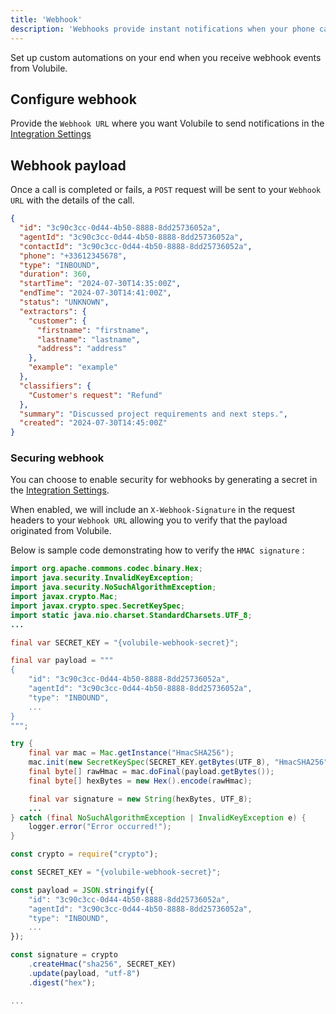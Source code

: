 ```yaml
---
title: 'Webhook'
description: 'Webhooks provide instant notifications when your phone calls are completed.'
---
```


Set up custom automations on your end when you receive webhook events from Volubile.

## Configure webhook

Provide the `Webhook URL` where you want Volubile to send notifications in the [Integration Settings](https://eu.volubile.ai/settings/integration)

## Webhook payload

Once a call is completed or fails, a `POST` request will be sent to your `Webhook URL` with the details of the call.

```json
{
  "id": "3c90c3cc-0d44-4b50-8888-8dd25736052a",
  "agentId": "3c90c3cc-0d44-4b50-8888-8dd25736052a",
  "contactId": "3c90c3cc-0d44-4b50-8888-8dd25736052a",
  "phone": "+33612345678",
  "type": "INBOUND",
  "duration": 360,
  "startTime": "2024-07-30T14:35:00Z",
  "endTime": "2024-07-30T14:41:00Z",
  "status": "UNKNOWN",
  "extractors": {
    "customer": {
      "firstname": "firstname",
      "lastname": "lastname",
      "address": "address"
    },
    "example": "example"
  },
  "classifiers": {
    "Customer's request": "Refund"
  },
  "summary": "Discussed project requirements and next steps.",
  "created": "2024-07-30T14:45:00Z"
}
```

### Securing webhook

You can choose to enable security for webhooks by generating a secret in the [Integration Settings](https://eu.volubile.ai/settings/integration).

When enabled, we will include an `X-Webhook-Signature` in the request headers to your `Webhook URL` allowing you to verify that the payload originated from Volubile.

Below is sample code demonstrating how to verify the `HMAC signature` :

<CodeGroup>

```java Java
import org.apache.commons.codec.binary.Hex;
import java.security.InvalidKeyException;
import java.security.NoSuchAlgorithmException;
import javax.crypto.Mac;
import javax.crypto.spec.SecretKeySpec;
import static java.nio.charset.StandardCharsets.UTF_8;
...

final var SECRET_KEY = "{volubile-webhook-secret}";

final var payload = """
{
    "id": "3c90c3cc-0d44-4b50-8888-8dd25736052a",
    "agentId": "3c90c3cc-0d44-4b50-8888-8dd25736052a",
    "type": "INBOUND",
    ...
}
""";

try {
    final var mac = Mac.getInstance("HmacSHA256");
    mac.init(new SecretKeySpec(SECRET_KEY.getBytes(UTF_8), "HmacSHA256"));
    final byte[] rawHmac = mac.doFinal(payload.getBytes());
    final byte[] hexBytes = new Hex().encode(rawHmac);

    final var signature = new String(hexBytes, UTF_8);
    ...
} catch (final NoSuchAlgorithmException | InvalidKeyException e) {
    logger.error("Error occurred!");
}
```

```typescript TypeScript
const crypto = require("crypto");

const SECRET_KEY = "{volubile-webhook-secret}";

const payload = JSON.stringify({
    "id": "3c90c3cc-0d44-4b50-8888-8dd25736052a",
    "agentId": "3c90c3cc-0d44-4b50-8888-8dd25736052a",
    "type": "INBOUND",
    ...
});

const signature = crypto
    .createHmac("sha256", SECRET_KEY)
    .update(payload, "utf-8")
    .digest("hex");

...
```

</CodeGroup>